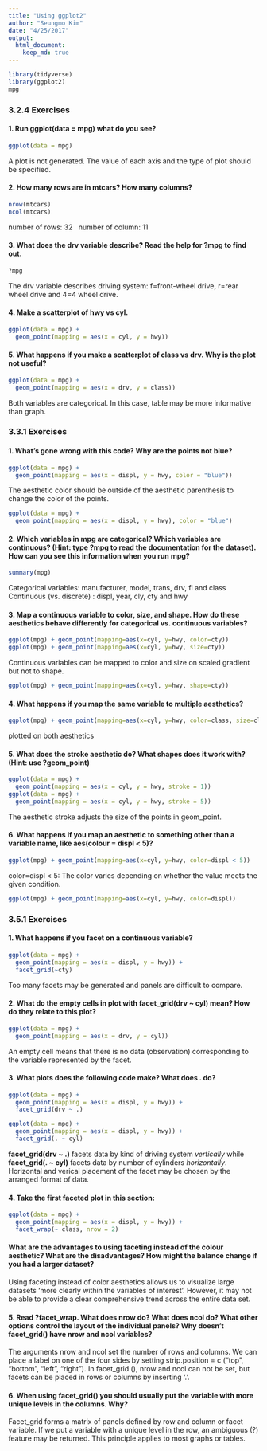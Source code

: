 ```yaml
---
title: "Using ggplot2"
author: "Seungmo Kim"
date: "4/25/2017"
output:
  html_document:
    keep_md: true
---
```



```r
library(tidyverse)
library(ggplot2)
mpg
```



### 3.2.4 Exercises




#### 1. Run ggplot(data = mpg) what do you see?
```r
ggplot(data = mpg)
```
A plot is not generated. The value of each axis and the type of plot should be specified.




#### 2. How many rows are in mtcars? How many columns?
```r
nrow(mtcars)
ncol(mtcars)
```
number of rows: 32 &nbsp;&nbsp;number of column: 11




#### 3. What does the drv variable describe? Read the help for ?mpg to find out.
```r
?mpg
```

The drv variable describes driving system: f=front-wheel drive, r=rear wheel drive and 4=4 wheel drive.




#### 4. Make a scatterplot of hwy vs cyl.
```r
ggplot(data = mpg) + 
  geom_point(mapping = aes(x = cyl, y = hwy))
```




#### 5. What happens if you make a scatterplot of class vs drv. Why is the plot not useful?
```r
ggplot(data = mpg) + 
  geom_point(mapping = aes(x = drv, y = class))
```

Both variables are categorical. In this case, table may be more informative than graph.




### 3.3.1 Exercises




#### 1. What’s gone wrong with this code? Why are the points not blue?
```r
ggplot(data = mpg) + 
  geom_point(mapping = aes(x = displ, y = hwy, color = "blue"))
```

The aesthetic color should be outside of the aesthetic parenthesis to change the color of the points.

```r
ggplot(data = mpg) + 
  geom_point(mapping = aes(x = displ, y = hwy), color = "blue")
```




#### 2. Which variables in mpg are categorical? Which variables are continuous? (Hint: type ?mpg to read the documentation for the dataset). How can you see this information when you run mpg?
```r
summary(mpg)
```

Categorical variables: manufacturer, model, trans, drv, fl and class\
Continuous (vs. discrete) : displ, year, cly, cty and hwy




#### 3. Map a continuous variable to color, size, and shape. How do these aesthetics behave differently for categorical vs. continuous variables?
```r
ggplot(mpg) + geom_point(mapping=aes(x=cyl, y=hwy, color=cty))
ggplot(mpg) + geom_point(mapping=aes(x=cyl, y=hwy, size=cty))
```

Continuous variables can be mapped to color and size on scaled gradient but not to shape.

```r
ggplot(mpg) + geom_point(mapping=aes(x=cyl, y=hwy, shape=cty))
```




#### 4. What happens if you map the same variable to multiple aesthetics?
```r
ggplot(mpg) + geom_point(mapping=aes(x=cyl, y=hwy, color=class, size=class))
```

plotted on both aesthetics




#### 5. What does the stroke aesthetic do? What shapes does it work with? (Hint: use ?geom_point)
```r
ggplot(data = mpg) + 
  geom_point(mapping = aes(x = cyl, y = hwy, stroke = 1))
ggplot(data = mpg) + 
  geom_point(mapping = aes(x = cyl, y = hwy, stroke = 5))
```

The aesthetic stroke adjusts the size of the points in geom_point. 




#### 6. What happens if you map an aesthetic to something other than a variable name, like aes(colour = displ < 5)?
```r
ggplot(mpg) + geom_point(mapping=aes(x=cyl, y=hwy, color=displ < 5))
```

color=displ < 5: The color varies depending on whether the value meets the given condition.
```r
ggplot(mpg) + geom_point(mapping=aes(x=cyl, y=hwy, color=displ))
```




### 3.5.1 Exercises




#### 1. What happens if you facet on a continuous variable?
```r
ggplot(data = mpg) + 
  geom_point(mapping = aes(x = displ, y = hwy)) + 
  facet_grid(~cty)
```

Too many facets may be generated and panels are difficult to compare.




#### 2. What do the empty cells in plot with facet_grid(drv ~ cyl) mean? How do they relate to this plot?
```r
ggplot(data = mpg) + 
  geom_point(mapping = aes(x = drv, y = cyl))
```

An empty cell means that there is no data (observation) corresponding to the variable represented by the facet.




#### 3. What plots does the following code make? What does . do?
```r
ggplot(data = mpg) + 
  geom_point(mapping = aes(x = displ, y = hwy)) +
  facet_grid(drv ~ .)

ggplot(data = mpg) + 
  geom_point(mapping = aes(x = displ, y = hwy)) +
  facet_grid(. ~ cyl)
```

**facet_grid(drv ~ .)** facets data by kind of driving system _vertically_ while **facet_grid(. ~ cyl)** facets data by number of cylinders _horizontally_. Horizontal and verical placement of the facet may be chosen by the arranged format of data.




#### 4. Take the first faceted plot in this section:
```r
ggplot(data = mpg) + 
  geom_point(mapping = aes(x = displ, y = hwy)) + 
  facet_wrap(~ class, nrow = 2)
```

#### What are the advantages to using faceting instead of the colour aesthetic? What are the disadvantages? How might the balance change if you had a larger dataset?  

Using faceting instead of color aesthetics allows us to visualize large datasets 'more clearly within the variables of interest'. However, it may not be able to provide a clear comprehensive trend across the entire data set.




#### 5. Read ?facet_wrap. What does nrow do? What does ncol do? What other options control the layout of the individual panels? Why doesn’t facet_grid() have nrow and ncol variables?

The arguments nrow and ncol set the number of rows and columns. We can place a label on one of the four sides by setting strip.position = c ("top", "bottom", "left", "right"). In facet_grid (), nrow and ncol can not be set, but facets can be placed in rows or columns by inserting '.'.




#### 6. When using facet_grid() you should usually put the variable with more unique levels in the columns. Why?

Facet_grid forms a matrix of panels defined by row and column or facet variable. If we put a variable with a unique level in the row, an ambiguous (?) feature may be returned. This principle applies to most graphs or tables.


